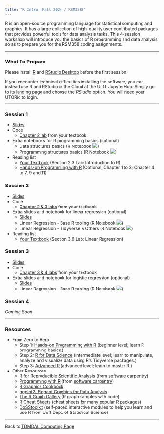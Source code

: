 ```yaml
---
title: "R Intro (Fall 2024 / RSM358)"
---
```


R is an open-source programming language for statistical computing and graphics. It has a large collection of high-quality user contributed packages that provides powerful tools for data analysis tasks. This 4-session workshop will introduce you the basics of R programming and data analysis so as to prepare you for the RSM358 coding assignments.

------------------------------------------------------------------------

### What To Prepare

Please install [R](https://www.r-project.org/) and [RStudio Desktop](https://rstudio.com/products/rstudio/download/) before the first session.

If you encounter technical difficulties installing the software, you can instead use R and RStudio in the Cloud at the UofT JupyterHub. Simply go to its [landing page](https://datatools.utoronto.ca/) and choose the *RStudio* option. You will need your UTORid to login.

------------------------------------------------------------------------

### Session 1

-   [Slides](r_intro_part1.pdf)
-   Code
    -   [Chapter 2 lab](https://www.statlearning.com/resources-second-edition) from your textbook
-   Extra notebooks for R programming basics (optional)
    -   Data structures basics (R Notebook [![](colab-badge.svg)](https://colab.research.google.com/github/tdmdal/r-intro-2024-fall/blob/master/docs/R_Basic_Data_Structures.ipynb))
    -   Programming structures basics (R Notebook [![](colab-badge.svg)](https://colab.research.google.com/github/tdmdal/r-intro-2024-fall/blob/master/docs/R_Basic_Programming_Structures.ipynb))
-   Reading list
    -   [Your Textbook](https://www.statlearning.com/) (Section 2.3 Lab: Introduction to R)
    -   [Hands-on Programming with R](https://rstudio-education.github.io/hopr/) (Optional; Chapter 1 to 3; Chapter 4 to 7, 9 and 11)
    
### Session 2

-   [Slides](r_intro_part2.pdf)
-   Code
    -   [Chapter 2 & 3 labs](https://www.statlearning.com/resources-second-edition) from your textbook
-   Extra slides and notebook for linear regression (optional)
    -   [Slides](r_intro_part2_optional.pdf)
    -   Linear Regression - Base R tooling (R Notebook [![](colab-badge.svg)](https://colab.research.google.com/github/tdmdal/r-intro-2024-fall/blob/master/docs/Housing_Prices_LR_Analysis_(with_base_R).ipynb))
    -   Linear Regression - Tidyverse & Others (R Notebook [![](colab-badge.svg)](https://colab.research.google.com/github/tdmdal/r-intro-2024-fall/blob/master/docs/Housing_Prices_Regression_Analysis_(with_Tidyverse_and_Others).ipynb))
-   Reading list
    -   [Your Textbook](https://www.statlearning.com/) (Section 3.6 Lab: Linear Regression)

### Session 3
-   [Slides](r_intro_part3.pdf)
-   Code
    -   [Chapter 3 & 4 labs](https://www.statlearning.com/resources-second-edition) from your textbook
-   Extra slides and notebook for logistic regression (optional)
    -   [Slides](r_intro_part3_optional.pdf)
    -   Linear Regression - Base R tooling (R Notebook [![](colab-badge.svg)](https://colab.research.google.com/github/tdmdal/r-intro-2024-fall/blob/master/docs/logistic_regression.ipynb))


### Session 4

*Coming Soon*

------------------------------------------------------------------------

### Resources

-   From Zero to Hero
    -   Step 1: [Hands-on Programming with R](https://rstudio-education.github.io/hopr/) (beginner level; learn R programming basics.)
    -   Step 2: [R for Data Science](https://r4ds.hadley.nz/) (intermediate level; learn to manipulate, analyze and visualize data using R's Tidyverse packages.)
    -   Step 3: [Advanced R](https://adv-r.hadley.nz/) (advanced level; learn to master R.)
-   Other Resources
    -   [R for Reproducible Scientific Analysis](https://swcarpentry.github.io/r-novice-gapminder/) (from [software carpentry](https://software-carpentry.org/))
    -   [Programming with R](https://swcarpentry.github.io/r-novice-inflammation/) (from [software carpentry](https://software-carpentry.org/))
    -   [R Graphics Cookbook](https://r-graphics.org/)
    -   [ggplot2: Elegant Graphics for Data Analysis](https://ggplot2-book.org/)
    -   [The R Graph Gallery](https://www.r-graph-gallery.com/) (R graph samples with code)
    -   [R Cheat Sheets](https://www.rstudio.com/resources/cheatsheets/) (cheat sheets for many popular R packages)
    -   [DoSStoolkit](https://dosstoolkit.com/) (self-paced interactive modules to help you learn and use R from Uoft Dept. of Statistical Science)

------------------------------------------------------------------------

Back to [TDMDAL Computing Page](https://tdmdal.github.io/)
